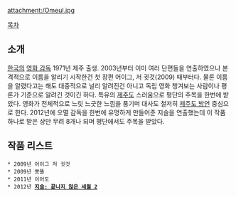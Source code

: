 attachment:/Omeul.jpg

[[목차]]

== 소개 ==
[[한국]]의 [[영화 감독]] 1971년 제주 출생. 2003년부터 이미 여러 단편들을 연출하였으나 본격적으로 이름을 알리기 시작한건 첫 장편 어이그, 저 귓것(2009) 때부터다. 물론 이름을 알렸다고는 해도 대중적으로 널리 알려진건 아니고 독립 영화 챙겨보는 사람이나 평론가 기준으로 알려긴 것이긴 하다. 특유의 [[제주도]] 스러움으로 평단의 주목을 한번에 받았다. 영화가 전체적으로 느릿 느긋한 느낌을 풍기며 대사도 철저히 [[제주도 방언]] 중심으로 한다. 2012년에 오멸 감독을 한번에 유명하게 만들어준 지슬을 연출했는데 이 작품 하나로 받은 상만 무려 8개나 되며 평단에서도 주목을 받았다.

== 작품 리스트 ==
 * 2009년 어이그 저 귓것
 * 2009년 뽕똘
 * 2011년 이어도
 * 2012년 '''[[지슬: 끝나지 않은 세월 2]]'''



